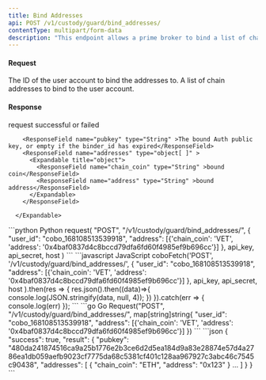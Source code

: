 ```yaml
---
title: Bind Addresses
api: POST /v1/custody/guard/bind_addresses/
contentType: multipart/form-data
description: "This endpoint allows a prime broker to bind a list of chain addresses to a user account. The endpoint requires a POST request with a JSON payload containing the user ID and a list of chain addresses. If the payload is valid, the endpoint returns a JSON response with the result of the binding operation."
---
```

#### Request 

<ParamField body="user_id" type="String" required>The ID of the user account to bind the addresses to.</ParamField>
<ParamField body="addresses" type="Json" required>A list of chain addresses to bind to the user account.</ParamField>

#### Response
<ResponseField name="success" type="bool">request successful or failed</ResponseField>
   <ResponseField name="result" type="object">
      <Expandable title="object">

        <ResponseField name="pubkey" type="String" >The bound Auth public key, or empty if the binder_id has expired</ResponseField>
        <ResponseField name="addresses" type="object[ ]" >
          <Expandable title="object">
            <ResponseField name="chain_coin" type="String" >bound coin</ResponseField>
            <ResponseField name="address" type="String" >bound address</ResponseField>
          </Expandable>
        </ResponseField>

      </Expandable>
</ResponseField>

<RequestExample>
```python Python
request(
    "POST",
    "/v1/custody/guard/bind_addresses/",
    {
        "user_id": "cobo_168108513539918",
        "address": [{'chain_coin': 'VET', 'address': '0x4baf0837d4c8bccd79dfa6fd60f4985ef9b696cc'}]
    },
    api_key, api_secret, host
)
```
```javascript JavaScript
coboFetch('POST', '/v1/custody/guard/bind_addresses/',
        {
          "user_id": "cobo_168108513539918",
          "address": [{'chain_coin': 'VET', 'address': '0x4baf0837d4c8bccd79dfa6fd60f4985ef9b696cc'}]  
        },
        api_key, api_secret, host
    ).then(res => {
        res.json().then((data)=>{
            console.log(JSON.stringify(data, null, 4));
        })
    }).catch(err => {
        console.log(err)
    });
```
```go Go
Request("POST", "/v1/custody/guard/bind_addresses/", map[string]string{
    "user_id": "cobo_168108513539918",
    "address": [{'chain_coin': 'VET', 'address': '0x4baf0837d4c8bccd79dfa6fd60f4985ef9b696cc'}]
})
```
</RequestExample>

<ResponseExample>
```json
{
  "success": true,
  "result": {
    "pubkey": "480da241874516ca9a25b1776e2b3ce6d2d5ea184d9a83e28874e57d4a2786ea1db059aefb9023cf7775da68c5381cf401c128aa967927c3abc46c7545c90438",
    "addresses": [
      {
        "chain_coin": "ETH",
        "address": "0x123"
      }
      …
    ]
  }
}
```
</ResponseExample>
